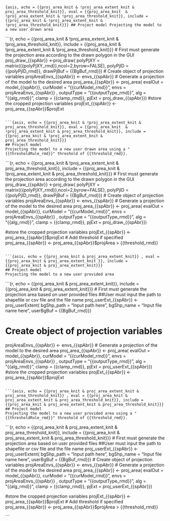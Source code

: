 ```{asis, echo = {{proj_area_knit & !proj_area_extent_knit & proj_area_threshold_knit}}, eval = {{proj_area_knit  & !proj_area_extent_knit & !proj_area_threshold_knit}}, include = {{proj_area_knit & !proj_area_extent_knit & !proj_area_threshold_knit}}}
## Project model
Projecting the model to a new user drawn area 
```

```{r, echo =  {{proj_area_knit & !proj_area_extent_knit & !proj_area_threshold_knit}}, include = {{proj_area_knit & !proj_area_extent_knit & !proj_area_threshold_knit}}}
# First must generate the projection area according to the drawn polygon in the GUI
proj_draw_{{spAbr}} <-proj_draw(
  polyPjXY = matrix({{polyPjXY_rmd}},ncol=2,byrow=FALSE),
  polyPjID = {{polyPjID_rmd}},
  drawPjBuf = {{BgBuf_rmd}})
# Create object of projection variables
projAreaEnvs_{{spAbr}} <- envs_{{spAbr}}
# Generate a projection of the model to the desired area
proj_area_{{spAbr}} <- proj_area(
  evalOut = model_{{spAbr}},
  curModel = "{{curModel_rmd}}",
  envs = projAreaEnvs_{{spAbr}} , 
  outputType = "{{outputType_rmd}}",
  alg = "{{alg_rmd}}",
  clamp = {{clamp_rmd}},
  pjExt = proj_draw_{{spAbr}}) 
#store the cropped projection variables
 projExt_{{spAbr}} <- proj_area_{{spAbr}}$projExt

```

```{asis, echo = {{proj_area_knit & !proj_area_extent_knit & proj_area_threshold_knit}}, eval = {{proj_area_knit  & !proj_area_extent_knit & proj_area_threshold_knit}}, include = {{proj_area_knit & !proj_area_extent_knit & proj_area_threshold_knit}}}
## Project model
Projecting the model to a new user drawn area using a "{{thresholdRule_rmd}}" threshold of {{threshold_rmd}}. 
```

```{r, echo =  {{proj_area_knit & !proj_area_extent_knit & proj_area_threshold_knit}}, include = {{proj_area_knit & !proj_area_extent_knit & proj_area_threshold_knit}}}
# First must generate the projection area according to the drawn polygon in the GUI
proj_draw_{{spAbr}} <-proj_draw(
  polyPjXY = matrix({{polyPjXY_rmd}},ncol=2,byrow=FALSE),
  polyPjID = {{polyPjID_rmd}},
  drawPjBuf = {{BgBuf_rmd}})
# Create object of projection variables
projAreaEnvs_{{spAbr}} <- envs_{{spAbr}}
# Generate a projection of the model to the desired area
proj_area_{{spAbr}} <- proj_area(
  evalOut = model_{{spAbr}},
  curModel = "{{curModel_rmd}}",
  envs = projAreaEnvs_{{spAbr}} , 
  outputType = "{{outputType_rmd}}",
  alg = "{{alg_rmd}}",
  clamp = {{clamp_rmd}},
  pjExt = proj_draw_{{spAbr}}) 

#store the cropped projection variables
 projExt_{{spAbr}} <- proj_area_{{spAbr}}$projExt
# Add threshold if specified 
proj_area_{{spAbr}} <- proj_area_{{spAbr}}$projArea > {{threshold_rmd}}

```

```{asis, echo = {{proj_area_knit & proj_area_extent_knit}} , eval = {{proj_area_knit & proj_area_extent_knit }}, include = {{proj_area_knit & proj_area_extent_knit}}}
## Project model
Projecting the model to a new user provided area 
```

```{r, echo = {{proj_area_knit & proj_area_extent_knit}}, include = {{proj_area_knit & proj_area_extent_knit}}}
# First must generate the projection area based on user provided files
  ##User must input the path to shapefile or csv file and the file name 
proj_userExt_{{spAbr}} <- proj_userExtent(
  bgShp_path = "Input path here",
  bgShp_name = "Input file name here",
  userBgBuf = {{BgBuf_rmd}})

# Create object of projection variables
projAreaEnvs_{{spAbr}} <- envs_{{spAbr}}
# Generate a projection of the model to the desired area
proj_area_{{spAbr}} <- proj_area(
  evalOut = model_{{spAbr}},
  curModel = "{{curModel_rmd}}",
  envs = projAreaEnvs_{{spAbr}} , 
  outputType = "{{outputType_rmd}}",
  alg = "{{alg_rmd}}",
  clamp = {{clamp_rmd}},
  pjExt = proj_userExt_{{spAbr}}) 
#store the cropped projection variables
 projExt_{{spAbr}} <- proj_area_{{spAbr}}$projExt

```

```{asis, echo = {{proj_area_knit & proj_area_extent_knit & proj_area_threshold_knit}} , eval = {{proj_area_knit & proj_area_extent_knit & proj_area_threshold_knit}}, include = {{proj_area_knit & proj_area_extent_knit & proj_area_threshold_knit}}}
## Project model
Projecting the model to a new user provided area using a "{{thresholdRule_rmd}}" threshold of {{threshold_rmd}}. 
```

```{r, echo = {{proj_area_knit & proj_area_extent_knit & proj_area_threshold_knit}}, include = {{proj_area_knit & proj_area_extent_knit & proj_area_threshold_knit}}}
# First must generate the projection area based on user provided files
  ##User must input the path to shapefile or csv file and the file name 
proj_userExt_{{spAbr}} <- proj_userExtent(
  bgShp_path = "Input path here",
  bgShp_name = "Input file name here",
  userBgBuf = {{BgBuf_rmd}})
# Create object of projection variables
projAreaEnvs_{{spAbr}} <- envs_{{spAbr}}
# Generate a projection of the model to the desired area
proj_area_{{spAbr}} <- proj_area(
  evalOut = model_{{spAbr}},
  curModel = "{{curModel_rmd}}",
  envs = projAreaEnvs_{{spAbr}} , 
  outputType = "{{outputType_rmd}}",
  alg = "{{alg_rmd}}",
  clamp = {{clamp_rmd}},
  pjExt = proj_userExt_{{spAbr}}) 

#store the cropped projection variables
projExt_{{spAbr}} <- proj_area_{{spAbr}}$projExt
# Add threshold if specified 
proj_area_{{spAbr}} <- proj_area_{{spAbr}}$projArea > {{threshold_rmd}}

```

